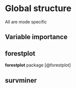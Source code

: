 # Global structure {#intro}

All are mode specific

## Variable importance

## forestplot

**forestplot** package [@forestplot]

## survminer


